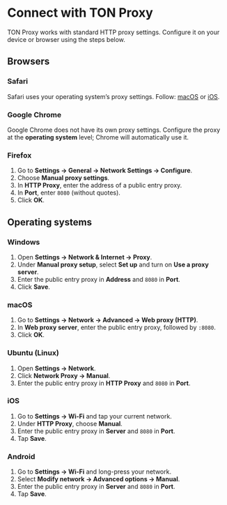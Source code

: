 
# Connect with TON Proxy

TON Proxy works with standard HTTP proxy settings. Configure it on your device or browser using the steps below.

## Browsers

### Safari
Safari uses your operating system’s proxy settings. Follow: [macOS](#macos) or [iOS](#ios).

### Google Chrome
Google Chrome does not have its own proxy settings. Configure the proxy at the **operating system** level; Chrome will automatically use it. 

### Firefox
1. Go to **Settings → General → Network Settings → Configure**.  
2. Choose **Manual proxy settings**.  
3. In **HTTP Proxy**, enter the address of a public entry proxy.  
4. In **Port**, enter `8080` (without quotes).  
5. Click **OK**.

## Operating systems

### Windows
1. Open **Settings → Network & Internet → Proxy**.  
2. Under **Manual proxy setup**, select **Set up** and turn on **Use a proxy server**.  
3. Enter the public entry proxy in **Address** and `8080` in **Port**.  
4. Click **Save**.

### macOS
1. Go to **Settings → Network → Advanced → Web proxy (HTTP)**.  
2. In **Web proxy server**, enter the public entry proxy, followed by `:8080`.  
3. Click **OK**.

### Ubuntu (Linux)
1. Open **Settings → Network**.  
2. Click **Network Proxy → Manual**.  
3. Enter the public entry proxy in **HTTP Proxy** and `8080` in **Port**.

### iOS
1. Go to **Settings → Wi-Fi** and tap your current network.  
2. Under **HTTP Proxy**, choose **Manual**.  
3. Enter the public entry proxy in **Server** and `8080` in **Port**.  
4. Tap **Save**.

### Android
1. Go to **Settings → Wi-Fi** and long-press your network.  
2. Select **Modify network → Advanced options → Manual**.  
3. Enter the public entry proxy in **Server** and `8080` in **Port**.  
4. Tap **Save**.

<Feedback />

